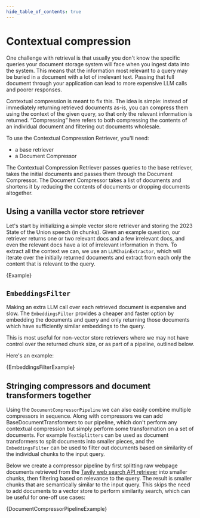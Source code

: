 ```yaml
---
hide_table_of_contents: true
---
```


# Contextual compression

One challenge with retrieval is that usually you don't know the specific queries your document storage system will face when you ingest data into the system. This means that the information most relevant to a query may be buried in a document with a lot of irrelevant text. Passing that full document through your application can lead to more expensive LLM calls and poorer responses.

Contextual compression is meant to fix this. The idea is simple: instead of immediately returning retrieved documents as-is, you can compress them using the context of the given query, so that only the relevant information is returned. “Compressing” here refers to both compressing the contents of an individual document and filtering out documents wholesale.

To use the Contextual Compression Retriever, you'll need:

- a base retriever
- a Document Compressor

The Contextual Compression Retriever passes queries to the base retriever, takes the initial documents and passes them through the Document Compressor. The Document Compressor takes a list of documents and shortens it by reducing the contents of documents or dropping documents altogether.

## Using a vanilla vector store retriever

Let's start by initializing a simple vector store retriever and storing the 2023 State of the Union speech (in chunks). 
Given an example question, our retriever returns one or two relevant docs and a few irrelevant docs, and even the relevant docs have a lot of irrelevant information in them.
To extract all the context we can, we use an `LLMChainExtractor`, which will iterate over the initially returned documents and extract from each only the content that is relevant to the query.


<CodeBlock language="typescript">{Example}</CodeBlock>

## `EmbeddingsFilter`

Making an extra LLM call over each retrieved document is expensive and slow. The `EmbeddingsFilter` provides a cheaper and faster option by embedding the documents and query and only returning those documents which have sufficiently similar embeddings to the query.

This is most useful for non-vector store retrievers where we may not have control over the returned chunk size, or as part of a pipeline, outlined below.

Here's an example:


<CodeBlock language="typescript">{EmbeddingsFilterExample}</CodeBlock>

## Stringing compressors and document transformers together

Using the `DocumentCompressorPipeline` we can also easily combine multiple compressors in sequence. Along with compressors we can add BaseDocumentTransformers to our pipeline, which don't perform any contextual compression but simply perform some transformation on a set of documents. 
For example `TextSplitters` can be used as document transformers to split documents into smaller pieces, and the `EmbeddingsFilter` can be used to filter out documents based on similarity of the individual chunks to the input query.

Below we create a compressor pipeline by first splitting raw webpage documents retrieved from the [Tavily web search API retriever]() into smaller chunks, then filtering based on relevance to the query.
The result is smaller chunks that are semantically similar to the input query.
This skips the need to add documents to a vector store to perform similarity search, which can be useful for one-off use cases:


<CodeBlock language="typescript">{DocumentCompressorPipelineExample}</CodeBlock>
